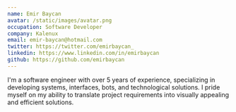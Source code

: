 ```yaml
---
name: Emir Baycan
avatar: /static/images/avatar.png
occupation: Software Developer
company: Kalenux
email: emir-baycan@hotmail.com
twitter: https://twitter.com/emirbaycan_
linkedin: https://www.linkedin.com/in/emirbaycan
github: https://github.com/emirbaycan
---
```


I'm a software engineer with over 5 years of experience, specializing in developing systems, interfaces, bots, and technological solutions. I pride myself on my ability to translate project requirements into visually appealing and efficient solutions.